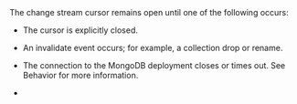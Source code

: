 
<Extract>
  The <Ref url="changeStreams">change stream cursor</Ref> remains open until
  one of the following occurs:

  * The cursor is explicitly closed.

  * An <Ref url="change-event-invalidate">invalidate event</Ref> occurs; for
    example, a collection drop or rename.

  * The connection to the MongoDB deployment closes or times out.
    See <Ref url="cursor-behaviors">Behavior</Ref> for more information.

  * <ChangestreamRemoveShard />
</Extract>
